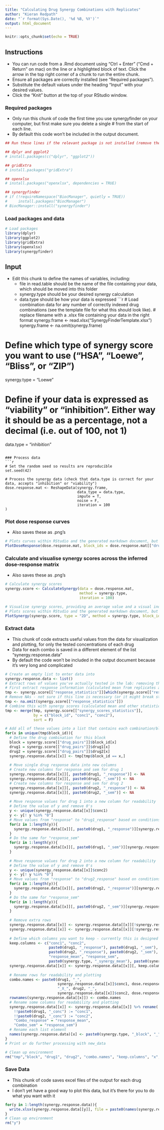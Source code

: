 ---
title: "Calculating Drug Synergy Combinations with Replicates"
author: "Kieran Redpath"
date: "`r format(Sys.Date(), '%d %B, %Y')`"
output: html_document
---

```{r setup, include=FALSE}
knitr::opts_chunk$set(echo = TRUE)
```

## Instructions
* You can run code from a .Rmd document using "Ctrl + Enter" ("Cmd + Return" on mac) on the line or a highlighted block of text. Click the arrow in the top right corner of a chunk to run the entire chunk.
* Ensure all packages are correctly installed (see "Required packages").
* Substitute the default values under the heading "Input" with your desired values.
* Click the "Knit" button at the top of your RStudio window.

### Required packages
* Only run this chunk of code the first time you use synergyfinder on your computer, but first make sure you delete a single # from the start of each line.
* By default this code won't be included in the output document.
```{r, include = F, echo = F}
## Run these lines if the relevant package is not installed (remove the "#" first though)

## dplyr and ggplot2
# install.packages(c("dplyr", "ggplot2"))

## gridExtra
# install.packages("gridExtra")

## openxlsx
# install.packages("openxlsx", dependencies = TRUE)

## synergyfinder
# if (!requireNamespace("BiocManager", quietly = TRUE))
#     install.packages("BiocManager")
# BiocManager::install("synergyfinder")
```

### Load packages and data
```{r, message = F}
# Load packages
library(dplyr)
library(ggplot2)
library(gridExtra)
library(openxlsx)
library(synergyfinder)
```

## Input
* Edit this chunk to define the names of variables, including:
  * file in read.table should be the name of the file containing your data, which should be moved into this folder
  * synergy.type should be your desired synergy calculation
  * data.type should be how your data is expressed
```{r}
# Load combination data for any number of correctly indexed drug combinations (see the template file for what this should look like).
# replace filename with a .xlsx file containing your data in the right format
synergy.frame <- read.xlsx("SynergyFinderTemplate.xlsx")
synergy.frame <- na.omit(synergy.frame)

# Define which type of synergy score you want to use ("HSA", "Loewe", "Bliss", or "ZIP")
synergy.type = "Loewe"

# Define if your data is expressed as "viability" or "inhibition". Either way it should be as a percentage, not a decimal (i.e. out of 100, not 1)
data.type = "inhibition"
```

### Process data
```{r, warning = F, include = F}
# Set the random seed so results are reproducible
set.seed(42)

# Process the synergy data (check that data.type is correct for your data, accepts "inhibition" or "viability")
dose.response.mat <- ReshapeData(synergy.frame,
                                 data_type = data.type,
                                 impute = T,
                                 noise = F,
                                 iteration = 100
)
```

### Plot dose response curves
* Also saves these as .png's
```{r, warning = F}
# Plots curves within RStudio and the generated markdown document, but also saves a png in the current working directory
PlotDoseResponse(dose.response.mat, block_ids = dose.response.mat[["drug_pairs"]][["block_id"]], save_file = TRUE,  summary_statistic = NULL, file_type = "png")
```

### Calculate and visualise synergy scores across the inferred dose-response matrix
* Also saves these as .png's
```{r, warning = F}
# Calculate synergy scores
synergy.score <- CalculateSynergy(data = dose.response.mat,
                                  method = synergy.type,
                                  iteration = 100)

# Visualise synergy scores, providing an average value and a visual indication of where synergy is high and low
# Plots scores within RStudio and the generated markdown document, but also saves a png in the current working directory
PlotSynergy(synergy.score, type = "2D", method = synergy.type, block_ids = dose.response.mat[["drug_pairs"]][["block_id"]], summary_statistic = NULL, save_file = TRUE, file_type = "png")
```

### Extract data
* This chunk of code extracts useful values from the data for visualization and plotting, for only the tested concentrations of each drug
* Data for each combo is saved in a different element of the list "synergy.response.data"
* By default the code won't be included in the output document because it's very long and complicated
```{r, include = F, echo = F}
# Create an empty list to enter data into
synergy.response.data <- list()
# Extract rows of values you've actually tested in the lab: removing the imputed values where n = 1
# First extract response information (calculated mean from replicates and other statistics)
tmp <- synergy.score[["response_statistics"]][which(synergy.score[["response_statistics"]]$n > 1),]
# Remove NAs - not sure if this line is necessary (or it might break stuff)
tmp <- na.omit(synergy.score[["response_statistics"]])
# Combine this with synergy scores (calculated mean and other statistics)
tmp <- merge(tmp, synergy.score[["synergy_scores_statistics"]],
             by = c("block_id", "conc1", "conc2"),
             sort = F)

# Add all of these values into a list that contains each combination/blocks data as a separate element
for(x in unique(tmp$block_id)){
  # Define the drug combination for this block
  block = synergy.score[["drug_pairs"]]$block_id[x]
  drug1 = synergy.score[["drug_pairs"]]$drug1[x]
  drug2 = synergy.score[["drug_pairs"]]$drug2[x]
  synergy.response.data[[x]] <- tmp[tmp$block_id == x,]
  
  # Move single drug response data into new columns
  # Create new columns for response and sem for drug 1
  synergy.response.data[[x]][, paste0(drug1, "_response")] <- NA
  synergy.response.data[[x]][, paste0(drug1, "_sem")] <- NA
  # Create new columns for response and sem for drug 2
  synergy.response.data[[x]][, paste0(drug2, "_response")] <- NA
  synergy.response.data[[x]][, paste0(drug2, "_sem")] <- NA
  
  # Move response values for drug 1 into a new column for readability
  # Define the value of y and remove 0's
  y <- unique(synergy.response.data[[x]]$conc1)
  y <- y[! y %in% "0"]
  # Move values from "response" to "drug1_response" based on conditions
  for(z in 1:length(y)){
    synergy.response.data[[x]][, paste0(drug1, "_response")][synergy.response.data[[x]]$conc1 == y[z]] <- synergy.response.data[[x]]$response_mean[synergy.response.data[[x]]$conc1 == y[z] & synergy.response.data[[x]]$conc2 == 0]
  }
  # Do the same for "response_sem"
  for(z in 1:length(y)){
    synergy.response.data[[x]][, paste0(drug1, "_sem")][synergy.response.data[[x]]$conc1 == y[z]] <- synergy.response.data[[x]]$response_sem[synergy.response.data[[x]]$conc1 == y[z] & synergy.response.data[[x]]$conc2 == 0]
  }
  
  # Move response values for drug 2 into a new column for readability
  # Define the value of y and remove 0's
  y <- unique(synergy.response.data[[x]]$conc2)
  y <- y[! y %in% "0"]
  # Move values from "response" to "drug2_response" based on conditions
  for(z in 1:length(y)){
    synergy.response.data[[x]][, paste0(drug2, "_response")][synergy.response.data[[x]]$conc2 == y[z]] <- synergy.response.data[[x]]$response_mean[synergy.response.data[[x]]$conc2 == y[z] & synergy.response.data[[x]]$conc1 == 0]
  }
  # Do the same for "response_sem"
  for(z in 1:length(y)){
    synergy.response.data[[x]][, paste0(drug2, "_sem")][synergy.response.data[[x]]$conc2 == y[z]] <- synergy.response.data[[x]]$response_sem[synergy.response.data[[x]]$conc2 == y[z] & synergy.response.data[[x]]$conc1 == 0]
  }
  
  # Remove extra rows
  synergy.response.data[[x]] <- synergy.response.data[[x]][!synergy.response.data[[x]]$conc1 == 0, ]
  synergy.response.data[[x]] <- synergy.response.data[[x]][!synergy.response.data[[x]]$conc2 == 0, ]
  
  # Define which columns you want to keep - currently this is designed for simplicity and only includes standard error of the mean (but this should probably actually be standard deviation)
  keep.columns <- c("conc1", "conc2",
                    paste0(drug1, "_response"), paste0(drug1, "_sem"),
                    paste0(drug2, "_response"), paste0(drug2, "_sem"),
                    "response_mean", "response_sem",
                    paste0(synergy.type, "_synergy_mean"), paste0(synergy.type, "_synergy_sem"))
  synergy.response.data[[x]] <- synergy.response.data[[x]][, keep.columns]
  
  # Rename rows for readability and plotting
  combo.names <- paste0(drug1, "_",
                        synergy.response.data[[x]]$conc1, dose.response.mat[["drug_pairs"]][["conc_unit1"]][x],
                        "_X_", drug2, "_",
                        synergy.response.data[[x]]$conc2, dose.response.mat[["drug_pairs"]][["conc_unit2"]][x])
  rownames(synergy.response.data[[x]]) <- combo.names
  # Rename some columns for readability and plotting
  synergy.response.data[[x]] <- synergy.response.data[[x]] %>% rename(
    !!paste0(drug1, "_conc") := "conc1",
    !!paste0(drug2, "_conc") := "conc2",
    "Combo_response" = "response_mean",
    "Combo_sem" = "response_sem")
  # Rename each list element
  names(synergy.response.data)[x] <- paste0(synergy.type, "_block", "_", x, "_", drug1, "_X_", drug2)
}
# Print or do further processing with new_data

# Clean up environment
rm("tmp","block", "drug1", "drug2", "combo.names", "keep.columns", "x", "y", "z")
```

### Save Data
* This chunk of code saves excel files of the output for each drug combination
* I don't yet have a good way to plot this data, but it's there for you to do what you want with it
```{r}
for(y in 1:length(synergy.response.data)){
  write.xlsx(synergy.response.data[[y]], file = paste0(names(synergy.response.data[y]), ".xlsx"), rowNames = T)
}
# Clean up environment
rm("y")
```